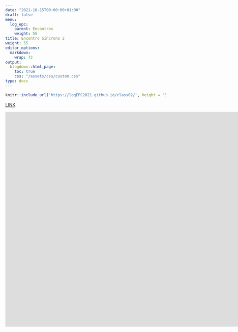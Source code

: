 ```yaml
---
date: "2021-10-15T00:00:00+01:00"
draft: false
menu:
  log_epc:
    parent: Encontros
    weight: 55
title: Encontro Síncrono 2
weight: 55
editor_options: 
  markdown: 
    wrap: 72
output: 
  blogdown::html_page:
    toc: true
    css: "/assets/css/custom.css"
type: docs
---
```



```r
knitr::include_url('https://logEPC2021.github.io/class02/', height = "500px")
```

[LINK](https://logEPC2021.github.io/class02/)

<iframe width="1595" height="675" src="https://www.youtube.com/embed/4Ks2_vg0K7c" title="YouTube video player" frameborder="0" allow="accelerometer; autoplay; clipboard-write; encrypted-media; gyroscope; picture-in-picture" allowfullscreen></iframe>
